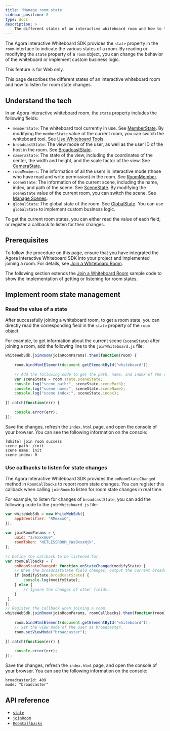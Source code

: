 ```yaml
---
title: 'Manage room state'
sidebar_position: 8
type: docs
description: >
    The different states of an interactive whiteboard room and how to listen for room state changes.
---
```


The Agora Interactive Whiteboard SDK provides the `state` property in the `room` interface to indicate the various states of a room. By reading or modifying the `state` property of a `room` object, you can change the behavior of the whiteboard or implement custom business logic.

<PlatformWrapper notAllowed="web">
This feature is for Web only.
</PlatformWrapper>
<PlatformWrapper platform="web">

This page describes the different states of an interactive whiteboard room and how to listen for room state changes.

## Understand the tech

In an Agora interactive whiteboard room, the `state` property includes the following fields:

- `memberState`: The whiteboard tool currently in use. See [MemberState](https://docs.agora.io/en/whiteboard/API%20Reference/whiteboard_web/globals.html#memberstate). By modifying the `memberState` value of the current room, you can switch the whiteboard tool. See [Use Whiteboard Tools](https://docs.agora.io/en/whiteboard/whiteboard_tool?platform=Web).
- `broadcastState`: The view mode of the user, as well as the user ID of the host in the room. See [BroadcastState](https://docs.agora.io/en/whiteboard/API%20Reference/whiteboard_web/globals.html?platform=All%20Platforms#broadcaststate).
- `cameraState`: The state of the view, including the coordinates of the center, the width and height, and the scale factor of the view. See [CameraState](https://docs.agora.io/en/whiteboard/API%20Reference/whiteboard_web/globals.html#camerastate).
- `roomMembers`: The information of all the users in interactive mode (those who have read and write permission) in the room. See [RoomMember](https://docs.agora.io/en/whiteboard/API%20Reference/whiteboard_web/globals.html#roommember).
- `sceneState`: The information of the current scene, including the name, index, and path of the scene. See [SceneState](https://docs.agora.io/en/whiteboard/API%20Reference/whiteboard_web/globals.html#scenestate). By modifying the `sceneState` value of the current room, you can switch the scene. See [Manage Scenes](https://docs.agora.io/en/whiteboard/manage_scenes?platform=Web).
- `globalState`: The global state of the room. See [GlobalState](https://docs.agora.io/en/whiteboard/API%20Reference/whiteboard_web/globals.html#globalstate). You can use `globalState` to implement custom business logic. 

To get the current room states, you can either read the value of each field, or register a callback to listen for their changes.

## Prerequisites

To follow the procedure on this page, ensure that you have integrated the Agora Interactive Whiteboard SDK into your project and implemented joining a room. For details, see [Join a Whiteboard Room](../get-started/get-started-sdk).

The following section extends the [Join a Whiteboard Room](../get-started/get-started-sdk) sample code to show the implementation of getting or listening for room states.

## Implement room state management

### Read the value of a state

After successfully joining a whiteboard room, to get a room state, you can directly read the corresponding field in the `state` property of the `room` object.

For example, to get information about the current scene (`sceneState`) after joining a room, add the following line to the `joinWhiteboard.js` file:

```javascript
whiteWebSdk.joinRoom(joinRoomParams).then(function(room) {
  
    room.bindHtmlElement(document.getElementById("whiteboard"));
  
    // Add the following code to get the path, name, and index of the current scene.
    var sceneState = room.state.sceneState;
    console.log("scene path:", sceneState.scenePath);
    console.log("scene name:", sceneState.sceneName);
    console.log("scene index:", sceneState.index);
  
}).catch(function(err) {
  
    console.error(err);
});
```

Save the changes, refresh the `index.html` page, and open the console of your browser. You can see the following information on the console:

```
[White] join room success
scene path: /init
scene name: init
scene index: 0
```

### Use callbacks to listen for state changes

The Agora Interactive Whiteboard SDK provides the `onRoomStateChanged` method in `RoomCallbacks` to report room state changes. You can register this callback when calling `joinRoom` to listen for room state changes in real time.

For example, to listen for changes of `broadcastState`, you can add the following code to the `joinWhiteboard.js` file:

```javascript
var whiteWebSdk = new WhiteWebSdk({
    appIdentifier: "RMmxxxQ",
});
  
var joinRoomParams = {
    uuid: "a7exxxa69",
    roomToken: "NETLESSROOM_YWs9xxxNjk",
};
  
// Define the callback to be listened for.
var roomCallbacks = {
    onRoomStateChanged: function onStateChanged(modifyState) {
    // When the broadcastState field changes, output the current broadcastState.
    if (modifyState.broadcastState) {
        console.log(modifyState);
    } else {
        // Ignore the changes of other fields.
    }
 },
};
// Register the callback when joining a room.
whiteWebSdk.joinRoom(joinRoomParams, roomCallbacks).then(function(room) {
  
    room.bindHtmlElement(document.getElementById("whiteboard"));
    // Set the view mode of the user as broadcaster.
    room.setViewMode("broadcaster");
  
}).catch(function(err) {
  
    console.error(err);
});
```

Save the changes, refresh the `index.html` page, and open the console of your browser. You can see the following information on the console:

```
broadcasterId: 409
mode: "broadcaster"
```

## API reference

- [`state`](../reference/whiteboard-api/room-managementl#state)
- [`joinRoom`](https://docs.agora.io/en/whiteboard/API%20Reference/whiteboard_web/classes/whitewebsdk.html#joinroom)
- [`RoomCallbacks`](https://docs.agora.io/en/whiteboard/API%20Reference/whiteboard_web/globals.html#roomcallbacks)

</PlatformWrapper>